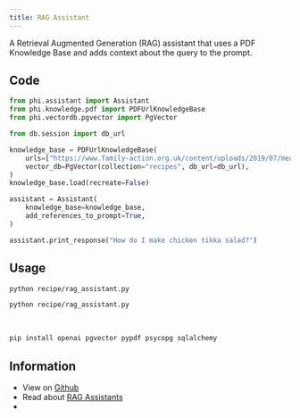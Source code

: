 ```yaml
---
title: RAG Assistant
---
```


A Retrieval Augmented Generation (RAG) assistant that uses a PDF Knowledge Base and adds context about the query to the prompt.

## Code

```python recipe/rag_assistant.py
from phi.assistant import Assistant
from phi.knowledge.pdf import PDFUrlKnowledgeBase
from phi.vectordb.pgvector import PgVector

from db.session import db_url

knowledge_base = PDFUrlKnowledgeBase(
    urls=["https://www.family-action.org.uk/content/uploads/2019/07/meals-more-recipes.pdf"],
    vector_db=PgVector(collection="recipes", db_url=db_url),
)
knowledge_base.load(recreate=False)

assistant = Assistant(
    knowledge_base=knowledge_base,
    add_references_to_prompt=True,
)

assistant.print_response("How do I make chicken tikka salad?")
```

## Usage

<CodeGroup>

```bash Mac
python recipe/rag_assistant.py
```

```bash Windows
python recipe/rag_assistant.py
```

</CodeGroup>

<br />

<Accordion title="Required libraries">

```bash
pip install openai pgvector pypdf psycopg sqlalchemy
```

</Accordion>

## Information

- View on [Github](https://github.com/phidatahq/ai-cookbook/blob/main/recipe/rag_assistant.py)
- Read about [RAG Assistants](/blocks/assistant/rag)
- <Snippet file="discord.mdx" />
